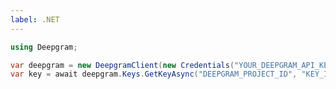 ---
label: .NET
---

```csharp
using Deepgram;

var deepgram = new DeepgramClient(new Credentials("YOUR_DEEPGRAM_API_KEY"));
var key = await deepgram.Keys.GetKeyAsync("DEEPGRAM_PROJECT_ID", "KEY_ID");
```
